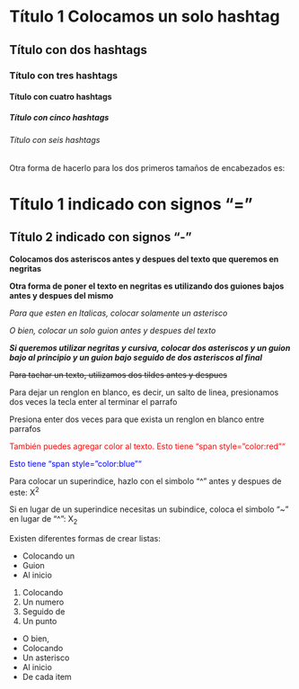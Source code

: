 # Título 1 Colocamos un solo hashtag



## Título con dos hashtags
### Título con tres hashtags
#### Título con cuatro hashtags
##### Título con cinco hashtags
###### Título con seis hashtags

Otra forma de hacerlo para los dos primeros tamaños de encabezados es:

Título 1 indicado con signos "="
========


Título 2 indicado con signos "-"
--------


**Colocamos dos asteriscos antes y despues del texto que queremos en negritas**

__Otra forma de poner el texto en negritas es utilizando dos guiones bajos antes y despues del mismo__


*Para que esten en Italicas, colocar solamente un asterisco*

_O bien, colocar un solo guion antes y despues del texto_



**_Si queremos utilizar negritas y cursiva, colocar dos asteriscos y un guion bajo al principio y un guion bajo seguido de dos asteriscos al final_**


~~Para tachar un texto, utilizamos dos tildes antes y despues~~


Para dejar un renglon en blanco, es decir, un salto de linea, presionamos dos veces la tecla enter al terminar el parrafo


Presiona enter dos veces para que exista un renglon en blanco entre parrafos


<span style="color:red">También puedes agregar color al texto. Esto tiene "span style="color:red""</span>

<span style="color:blue">Esto tiene "span style="color:blue""</span>


Para colocar un superindice, hazlo con el simbolo "^" antes y despues de este: X^2^

Si en lugar de un superindice necesitas un subindice, coloca el simbolo "~" en lugar de "^": X~2~


Existen diferentes formas de crear listas:

- Colocando un
- Guion
- Al inicio

1. Colocando
2. Un numero
3. Seguido de
4. Un punto

* O bien,
* Colocando
* Un asterisco
* Al inicio
* De cada item

